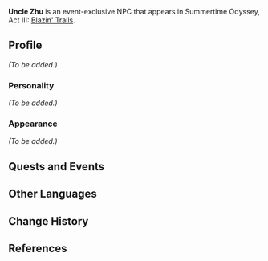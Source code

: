 {{Meta
<!-- Remove this template after adding the missing info -->
|missing_NPC_profile  = yes
}}
{{Character Infobox
|type             = Event NPC
|image            = NPC Uncle Zhu.png
|region           = Liyue
|location         = Golden Apple Archipelago
|title            = Liyue Resident
}}
'''Uncle Zhu''' is an event-exclusive NPC that appears in Summertime Odyssey, Act III: [[Blazin' Trails (Part 2)|Blazin' Trails]].

==Profile==
<!-- Detailed story/lore information goes here. -->
''(To be added.)''

===Personality===
''(To be added.)''

===Appearance===
<!-- Keep appearance section short and concise. Limit to 2 paragraphs with 3-4 sentences each. -->
''(To be added.)''

==Quests and Events==
{{Quests and Events}}
<!--
==Trivia==
-->
==Other Languages==
{{Other Languages|default_hidden=1
|en      = Uncle Zhu
|zhs     = 竹叔
|zhs_rm  = Zhú Shū
|zht     = 竹叔
|zht_rm  = Zhú Shú
|ja      = 竹おじ
|ja_rm   = Take-oji<ref>{{Ref/Quest|Blazin' Trails (Part 2)|note=Japanese Voice-Over}}</ref>
|ko      = {{tt|죽|竹}} 씨 아저씨
|ko_rm   = Juk Ssi Ajeossi
|es      = Tío Zhu
|fr      = Oncle Zhu
|ru      = Дядюшка Чжу
|th      = ลุง Zhu
|th_rm   = Lung Zhu
|vi      = Chú Zhu
|de      = Onkel Zhu
|id      = Paman Zhu
|pt      = Tio Zhu
}}

==Change History==
{{Change History|2.8}}

==References==
{{Reflist}}